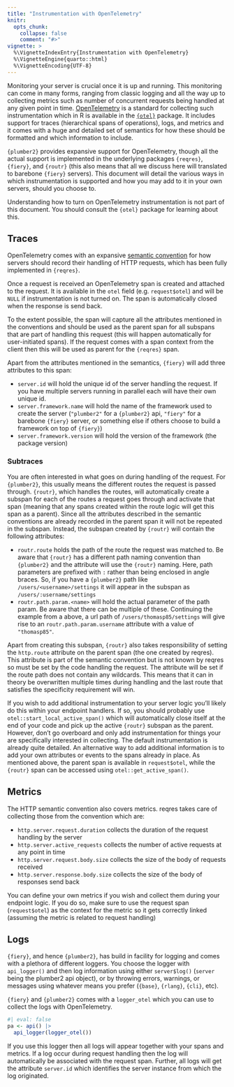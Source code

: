 ```yaml
---
title: "Instrumentation with OpenTelemetry"
knitr:
  opts_chunk:
    collapse: false
    comment: "#>"
vignette: >
  %\VignetteIndexEntry{Instrumentation with OpenTelemetry}
  %\VignetteEngine{quarto::html}
  %\VignetteEncoding{UTF-8}
---
```


Monitoring your server is crucial once it is up and running. This monitoring can come in many forms, ranging from classic logging and all the way up to collecting metrics such as number of concurrent requests being handled at any given point in time. [OpenTelemetry](https://opentelemetry.io) is a standard for collecting such instrumentation which in R is available in the [`{otel}`](https://otel.r-lib.org) package. It includes support for traces (hierarchical spans of operations), logs, and metrics and it comes with a huge and detailed set of semantics for how these should be formatted and which information to include.

`{plumber2}` provides expansive support for OpenTelemetry, though all the actual support is implemented in the underlying packages `{reqres}`, `{fiery}`, and `{routr}` (this also means that all we discuss here will translated to barebone `{fiery}` servers). This document will detail the various ways in which instrumentation is supported and how you may add to it in your own servers, should you choose to.

Understanding how to turn on OpenTelemetry instrumentation is not part of this document. You should consult the `{otel}` package for learning about this.

## Traces
OpenTelemetry comes with an expansive [semantic convention](https://opentelemetry.io/docs/specs/semconv/http/http-spans/#http-server) for how servers should record their handling of HTTP requests, which has been fully implemented in `{reqres}`.

Once a request is received an OpenTelemetry span is created and attached to the request. It is available in the `otel` field (e.g. `request$otel`) and will be `NULL` if instrumentation is not turned on. The span is automatically closed when the response is send back.

To the extent possible, the span will capture all the attributes mentioned in the conventions and should be used as the parent span for all subspans that are part of handling this request (this will happen automatically for user-initiated spans). If the request comes with a span context from the client then this will be used as parent for the `{reqres}` span.

Apart from the attributes mentioned in the semantics, `{fiery}` will add three attributes to this span:

* `server.id` will hold the unique id of the server handling the request. If you have multiple servers running in parallel each will have their own unique id.
* `server.framework.name` will hold the name of the framework used to create the server (`"plumber2"` for a `{plumber2}` api, `"fiery"` for a barebone `{fiery}` server, or something else if others choose to build a framework on top of `{fiery}`)
* `server.framework.version` will hold the version of the framework (the package version)

### Subtraces
You are often interested in what goes on during handling of the request. For `{plumber2}`, this usually means the different routes the request is passed through. `{routr}`, which handles the routes, will automatically create a subspan for each of the routes a request goes through and activate that span (meaning that any spans created within the route logic will get this span as a parent). Since all the attributes described in the semantic conventions are already recorded in the parent span it will not be repeated in the subspan. Instead, the subspan created by `{routr}` will contain the following attributes:

* `routr.route` holds the path of the route the request was matched to. Be aware that `{routr}` has a different path naming convention than `{plumber2}` and the attribute will use the `{routr}` naming. Here, path parameters are prefixed with `:` rather than being enclosed in angle braces. So, if you have a `{plumber2}` path like `/users/<username>/settings` it will appear in the subspan as `/users/:username/settings`
* `routr.path.param.<name>` will hold the actual parameter of the path param. Be aware that there can be multiple of these. Continuing the example from a above, a url path of `/users/thomasp85/settings` will give rise to an `routr.path.param.username` attribute with a value of `"thomasp85"`.

Apart from creating this subspan, `{routr}` also takes responsibility of setting the `http.route` attribute on the parent span (the one created by reqres). This attribute is part of the semantic convention but is not known by reqres so must be set by the code handling the request. The attribute will be set if the route path does not contain any wildcards. This means that it can in theory be overwritten multiple times during handling and the last route that satisfies the specificity requirement will win.

If you wish to add additional instrumentation to your server logic you'll likely do this within your endpoint handlers. If so, you should probably use `otel::start_local_active_span()` which will automatically close itself at the end of your code and pick up the active `{routr}` subspan as the parent. However, don't go overboard and only add instrumentation for things your are specifically interested in collecting. The default instrumentation is already quite detailed. An alternative way to add additional information is to add your own attributes or events to the spans already in place. As mentioned above, the parent span is available in `request$otel`, while the `{routr}` span can be accessed using `otel::get_active_span()`.

## Metrics
The HTTP semantic convention also covers metrics. reqres takes care of collecting those from the convention which are:

* `http.server.request.duration` collects the duration of the request handling by the server
* `http.server.active_requests` collects the number of active requests at any point in time
* `http.server.request.body.size` collects the size of the body of requests received
* `http.server.response.body.size` collects the size of the body of responses send back

You can define your own metrics if you wish and collect them during your endpoint logic. If you do so, make sure to use the request span (`request$otel`) as the context for the metric so it gets correctly linked (assuming the metric is related to request handling)

## Logs
`{fiery}`, and hence `{plumber2}`, has build in facility for logging and comes with a plethora of different loggers. You choose the logger with `api_logger()` and then log information using either `server$log()` (`server` being the plumber2 api object), or by throwing errors, warnings, or messages using whatever means you prefer (`{base}`, `{rlang}`, `{cli}`, etc).

`{fiery}` and `{plumber2}` comes with a `logger_otel` which you can use to collect the logs with OpenTelemetry.

```r
#| eval: false
pa <- api() |>
  api_logger(logger_otel())
```

If you use this logger then all logs will appear together with your spans and metrics. If a log occur during request handling then the log will automatically be associated with the request span. Further, all logs will get the attribute `server.id` which identifies the server instance from which the log originated.
